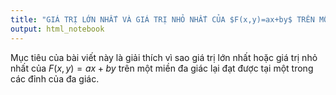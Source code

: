 ---
title: "GIÁ TRỊ LỚN NHẤT VÀ GIÁ TRỊ NHỎ NHẤT CỦA $F(x,y)=ax+by$ TRÊN MỘT MIỀN ĐA GIÁC"
output: html_notebook
---

Mục tiêu của bài viết này là giải thích vì sao giá trị lớn nhất hoặc giá trị nhỏ nhất của $F(x,y)=ax+by$ trên một miền đa giác lại đạt được tại một trong các đỉnh của đa giác.
